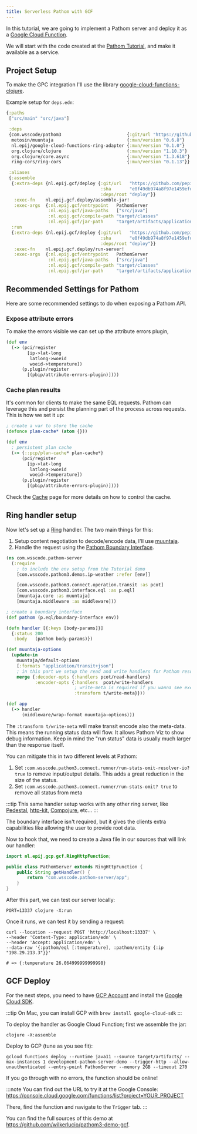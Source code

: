 ```yaml
---
title: Serverless Pathom with GCF
---
```


In this tutorial, we are going to implement a Pathom server and deploy it
as a [Google Cloud Function](https://cloud.google.com/functions).

We will start with the code created at the [Pathom Tutorial](../tutorial.mdx), and make
it available as a service.

## Project Setup

To make the GPC integration I'll use the library [google-cloud-functions-clojure](https://github.com/pepijn/google-cloud-functions-clojure).

Example setup for `deps.edn`:

```clojure
{:paths
 ["src/main" "src/java"]

 :deps
 {com.wsscode/pathom3                         {:git/url "https://github.com/wilkerlucio/pathom3" :sha "898a1b1916af01d9ab744ef0c0e9a5f5321e7860"}
  metosin/muuntaja                            {:mvn/version "0.6.8"}
  nl.epij/google-cloud-functions-ring-adapter {:mvn/version "0.1.0"}
  org.clojure/clojure                         {:mvn/version "1.10.3"}
  org.clojure/core.async                      {:mvn/version "1.3.618"}
  ring-cors/ring-cors                         {:mvn/version "0.1.13"}}

 :aliases
 {:assemble
  {:extra-deps {nl.epij.gcf/deploy {:git/url   "https://github.com/pepijn/google-cloud-functions-clojure"
                                    :sha       "e0f49db974a8f97e1459efd16c0edfb3030a6115"
                                    :deps/root "deploy"}}
   :exec-fn    nl.epij.gcf.deploy/assemble-jar!
   :exec-args  {:nl.epij.gcf/entrypoint   PathomServer
                :nl.epij.gcf/java-paths   ["src/java"]
                :nl.epij.gcf/compile-path "target/classes"
                :nl.epij.gcf/jar-path     "target/artifacts/application.jar"}}
  :run
  {:extra-deps {nl.epij.gcf/deploy {:git/url   "https://github.com/pepijn/google-cloud-functions-clojure"
                                    :sha       "e0f49db974a8f97e1459efd16c0edfb3030a6115"
                                    :deps/root "deploy"}}
   :exec-fn    nl.epij.gcf.deploy/run-server!
   :exec-args  {:nl.epij.gcf/entrypoint   PathomServer
                :nl.epij.gcf/java-paths   ["src/java"]
                :nl.epij.gcf/compile-path "target/classes"
                :nl.epij.gcf/jar-path     "target/artifacts/application.jar"}}}}
```

## Recommended Settings for Pathom

Here are some recommended settings to do when exposing a Pathom API.

### Expose attribute errors

To make the errors visible we can set up the attribute errors plugin,

```clojure
(def env
  (-> (pci/register
        [ip->lat-long
         latlong->woeid
         woeid->temperature])
      (p.plugin/register
        [(pbip/attribute-errors-plugin)])))
```

### Cache plan results

It's common for clients to make the same EQL requests. Pathom can leverage this and
persist the planning part of the process across requests. This is how we set it up:

```clojure
; create a var to store the cache
(defonce plan-cache* (atom {}))

(def env
  ; persistent plan cache
  (-> {::pcp/plan-cache* plan-cache*}
      (pci/register
        [ip->lat-long
         latlong->woeid
         woeid->temperature])
      (p.plugin/register
        [(pbip/attribute-errors-plugin)])))
```

Check the [Cache](../cache.mdx) page for more details on how to control the cache.

## Ring handler setup

Now let's set up a [Ring](https://github.com/ring-clojure/ring) handler. The two main things
for this:

1. Setup content negotiation to decode/encode data, I'll use [muuntaja](https://github.com/metosin/muuntaja).
2. Handle the request using the [Pathom Boundary Interface](../eql.mdx#boundary-interface).

```clojure
(ns com.wsscode.pathom-server
  (:require
    ; to include the env setup from the Tutorial demo
    [com.wsscode.pathom3.demos.ip-weather :refer [env]]

    [com.wsscode.pathom3.connect.operation.transit :as pcot]
    [com.wsscode.pathom3.interface.eql :as p.eql]
    [muuntaja.core :as muuntaja]
    [muuntaja.middleware :as middleware]))

; create a boundary interface
(def pathom (p.eql/boundary-interface env))

(defn handler [{:keys [body-params]}]
  {:status 200
   :body   (pathom body-params)})

(def muuntaja-options
  (update-in
    muuntaja/default-options
    [:formats "application/transit+json"]
    ; in this part we setup the read and write handlers for Pathom resolvers and mutations
    merge {:decoder-opts {:handlers pcot/read-handlers}
           :encoder-opts {:handlers  pcot/write-handlers
                          ; write-meta is required if you wanna see execution stats on Pathom Viz
                          :transform t/write-meta}}))

(def app
  (-> handler
      (middleware/wrap-format muuntaja-options)))
```

The `:transform t/write-meta` will make transit encode also the meta-data. This means the
running status data will flow. It allows Pathom Viz to show debug information.
Keep in mind the "run status" data is usually much larger than the response itself.

You can mitigate this in two different levels at Pathom:

1. Set `:com.wsscode.pathom3.connect.runner/run-stats-omit-resolver-io? true` to remove input/output details. This adds a great reduction in the size of the status.
2. Set `:com.wsscode.pathom3.connect.runner/run-stats-omit? true` to remove all status from meta

:::tip
This same handler setup works with any other ring server, like [Pedestal](http://pedestal.io/),
[http-kit](https://http-kit.github.io/), [Compojure](https://github.com/weavejester/compojure),
etc...
:::

The boundary interface isn't required, but it gives the clients extra capabilities like allowing the user to provide root data.

Now to hook that, we need to create a Java file in our sources that will link our handler:

```java
import nl.epij.gcp.gcf.RingHttpFunction;

public class PathomServer extends RingHttpFunction {
    public String getHandler() {
        return "com.wsscode.pathom-server/app";
    }
}
```

After this part, we can test our server locally:

```
PORT=13337 clojure -X:run
```

Once it runs, we can test it by sending a request:

```
curl --location --request POST 'http://localhost:13337' \
--header 'Content-Type: application/edn' \
--header 'Accept: application/edn' \
--data-raw '{:pathom/eql [:temperature], :pathom/entity {:ip "198.29.213.3"}}'

# => {:temperature 26.064999999999998}
```

## GCF Deploy

For the next steps, you need to have [GCP Account](https://accounts.google.com/signin/v2/identifier?service=cloudconsole&passive=1209600&osid=1&continue=https%3A%2F%2Fconsole.cloud.google.com%2Ffreetrial%2Fsignup%2Ftos%3Fref%3Dhttps%3A%2F%2Fwww.google.com%2F&followup=https%3A%2F%2Fconsole.cloud.google.com%2Ffreetrial%2Fsignup%2Ftos%3Fref%3Dhttps%3A%2F%2Fwww.google.com%2F&flowName=GlifWebSignIn&flowEntry=ServiceLogin)
and install the [Google Cloud SDK](https://cloud.google.com/sdk/docs/install).

:::tip
On Mac, you can install GCP with `brew install google-cloud-sdk`
:::

To deploy the handler as Google Cloud Function; first we assemble the jar:

```
clojure -X:assemble
```

Deploy to GCP (tune as you see fit):

```
gcloud functions deploy --runtime java11 --source target/artifacts/ --max-instances 1 development-pathom-server-demo --trigger-http --allow-unauthenticated --entry-point PathomServer --memory 2GB --timeout 270
```

If you go through with no errors, the function should be online!

:::note
You can find out the URL to try it at the Google Console: https://console.cloud.google.com/functions/list?project=YOUR_PROJECT

There, find the function and navigate to the `Trigger` tab.
:::

You can find the full sources of this demo at https://github.com/wilkerlucio/pathom3-demo-gcf.
